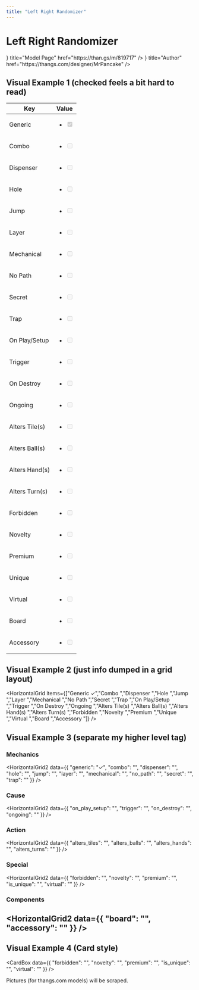 ```yaml
---
title: "Left Right Randomizer"
---
```




# Left Right Randomizer

<Cards>
  <Cards.Card
    icon={<BoxIcon />}
    title="Model Page"
    href="https://than.gs/m/819717"
  />
  <Cards.Card
    icon={<AccountIcon />}
    title="Author"
    href="https://thangs.com/designer/MrPancake"
  />
</Cards>

## Visual Example 1 (checked feels a bit hard to read)

| Key | Value |
|-----|-------|
| Generic | <ul><li><input disabled checked type="checkbox" /></li></ul>|
| Combo | <ul><li><input disabled  type="checkbox" /></li></ul>|
| Dispenser | <ul><li><input disabled  type="checkbox" /></li></ul>|
| Hole | <ul><li><input disabled  type="checkbox" /></li></ul>|
| Jump | <ul><li><input disabled  type="checkbox" /></li></ul>|
| Layer | <ul><li><input disabled  type="checkbox" /></li></ul>|
| Mechanical | <ul><li><input disabled  type="checkbox" /></li></ul>|
| No Path | <ul><li><input disabled  type="checkbox" /></li></ul>|
| Secret | <ul><li><input disabled  type="checkbox" /></li></ul>|
| Trap | <ul><li><input disabled  type="checkbox" /></li></ul>|
| On Play/Setup | <ul><li><input disabled  type="checkbox" /></li></ul>|
| Trigger | <ul><li><input disabled  type="checkbox" /></li></ul>|
| On Destroy | <ul><li><input disabled  type="checkbox" /></li></ul>|
| Ongoing | <ul><li><input disabled  type="checkbox" /></li></ul>|
| Alters Tile(s) | <ul><li><input disabled  type="checkbox" /></li></ul>|
| Alters Ball(s) | <ul><li><input disabled  type="checkbox" /></li></ul>|
| Alters Hand(s) | <ul><li><input disabled  type="checkbox" /></li></ul>|
| Alters Turn(s) | <ul><li><input disabled  type="checkbox" /></li></ul>|
| Forbidden | <ul><li><input disabled  type="checkbox" /></li></ul>|
| Novelty | <ul><li><input disabled  type="checkbox" /></li></ul>|
| Premium | <ul><li><input disabled  type="checkbox" /></li></ul>|
| Unique | <ul><li><input disabled  type="checkbox" /></li></ul>|
| Virtual | <ul><li><input disabled  type="checkbox" /></li></ul>|
| Board | <ul><li><input disabled  type="checkbox" /></li></ul>|
| Accessory | <ul><li><input disabled  type="checkbox" /></li></ul>|

## Visual Example 2 (just info dumped in a grid layout)

<HorizontalGrid items={["Generic ✓","Combo ","Dispenser ","Hole ","Jump ","Layer ","Mechanical ","No Path ","Secret ","Trap ","On Play/Setup ","Trigger ","On Destroy ","Ongoing ","Alters Tile(s) ","Alters Ball(s) ","Alters Hand(s) ","Alters Turn(s) ","Forbidden ","Novelty ","Premium ","Unique ","Virtual ","Board ","Accessory "]} />

## Visual Example 3 (separate my higher level tag)

### Mechanics
<HorizontalGrid2 data={{
  "generic": "✓",
  "combo": "",
  "dispenser": "",
  "hole": "",
  "jump": "",
  "layer": "",
  "mechanical": "",
  "no_path": "",
  "secret": "",
  "trap": ""
}} />

### Cause
<HorizontalGrid2 data={{
  "on_play_setup": "",
  "trigger": "",
  "on_destroy": "",
  "ongoing": ""
}} />

### Action
<HorizontalGrid2 data={{
  "alters_tiles": "",
  "alters_balls": "",
  "alters_hands": "",
  "alters_turns": ""
}} />

### Special
<HorizontalGrid2 data={{
  "forbidden": "",
  "novelty": "",
  "premium": "",
  "is_unique": "",
  "virtual": ""
}} />

### Components
<HorizontalGrid2 data={{
  "board": "",
  "accessory": ""
}} />
---

## Visual Example 4 (Card style)
<CardBox data={{
  "forbidden": "",
  "novelty": "",
  "premium": "",
  "is_unique": "",
  "virtual": ""
}} />

Pictures (for thangs.com models) will be scraped.
